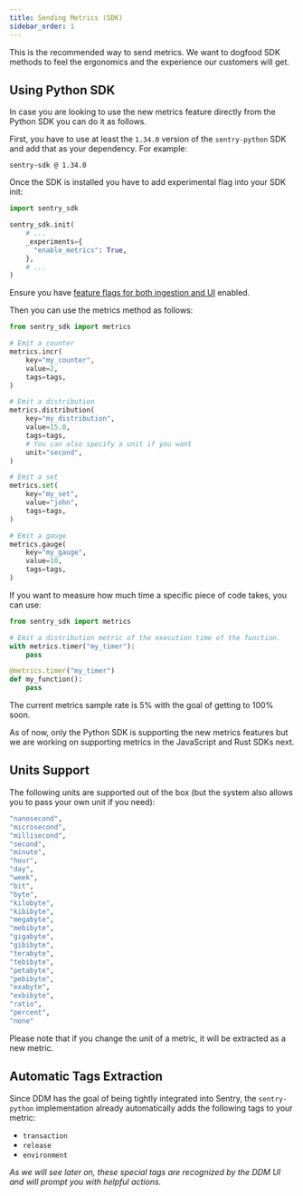 ```yaml
---
title: Sending Metrics (SDK)
sidebar_order: 1
---
```


<Alert title="Note" level="info">

This is the recommended way to send metrics. We want to dogfood SDK methods to feel the ergonomics and the experience our customers will get.

</Alert>

## Using Python SDK

In case you are looking to use the new metrics feature directly from the Python SDK you can do it as follows.

First, you have to use at least the `1.34.0` version of the `sentry-python` SDK and add that as your dependency. For example:

```
sentry-sdk @ 1.34.0
```

Once the SDK is installed you have to add experimental flag into your SDK init:

```python
import sentry_sdk

sentry_sdk.init(
    # ...
    _experiments={
      "enable_metrics": True,
    },
    # ...
)
```

Ensure you have [feature flags for both ingestion and UI](/delightful-developer-metrics/ui/#enabling-the-ui) enabled.

Then you can use the metrics method as follows:

```python
from sentry_sdk import metrics

# Emit a counter
metrics.incr(
    key="my_counter",
    value=2,
    tags=tags,
)

# Emit a distribution
metrics.distribution(
    key="my_distribution",
    value=15.0,
    tags=tags,
    # You can also specify a unit if you want
    unit="second",
)

# Emit a set
metrics.set(
    key="my_set",
    value="john",
    tags=tags,
)

# Emit a gauge
metrics.gauge(
    key="my_gauge",
    value=10,
    tags=tags,
)
```
If you want to measure how much time a specific piece of code takes, you can use:

```python
from sentry_sdk import metrics

# Emit a distribution metric of the execution time of the function.
with metrics.timer("my_timer"):
    pass

@metrics.timer("my_timer")
def my_function():
    pass
```

<Alert title="Warning" level="warning">

The current metrics sample rate is 5% with the goal of getting to 100% soon.

</Alert>

<Alert title="Note" level="note">
As of now, only the Python SDK is supporting the new metrics features but we are working on supporting metrics in the JavaScript and Rust SDKs next.
</Alert>

## Units Support

The following units are supported out of the box (but the system also allows you to pass your own unit if you need):

```bash
"nanosecond",
"microsecond",
"millisecond",
"second",
"minute",
"hour",
"day",
"week",
"bit",
"byte",
"kilobyte",
"kibibyte",
"megabyte",
"mebibyte",
"gigabyte",
"gibibyte",
"terabyte",
"tebibyte",
"petabyte",
"pebibyte",
"exabyte",
"exbibyte",
"ratio",
"percent",
"none"
```

<Alert title="Note" level="note">

Please note that if you change the unit of a metric, it will be extracted as a new metric.

</Alert>

## Automatic Tags Extraction

Since DDM has the goal of being tightly integrated into Sentry, the `sentry-python` implementation already automatically adds the following tags to your metric:

- `transaction`
- `release`
- `environment`

*As we will see later on, these special tags are recognized by the DDM UI and will prompt you with helpful actions.*
